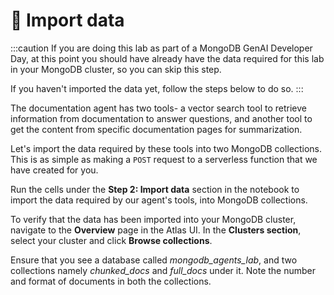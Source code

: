# 👐 Import data

:::caution
If you are doing this lab as part of a MongoDB GenAI Developer Day, at this point you should have already have the data required for this lab in your MongoDB cluster, so you can skip this step.

If you haven't imported the data yet, follow the steps below to do so.
:::

The documentation agent has two tools- a vector search tool to retrieve information from documentation to answer questions, and another tool to get the content from specific documentation pages for summarization.

Let's import the data required by these tools into two MongoDB collections. This is as simple as making a `POST` request to a serverless function that we have created for you.

Run the cells under the **Step 2: Import data** section in the notebook to import the data required by our agent's tools, into MongoDB collections.

To verify that the data has been imported into your MongoDB cluster, navigate to the **Overview** page in the Atlas UI. In the **Clusters section**, select your cluster and click **Browse collections**.

<Screenshot url="https://cloud.mongodb.com" src="img/screenshots/40-agent-tools/2-import-data/1-browse-collections.png" alt="Browse collections" />

Ensure that you see a database called _mongodb_agents_lab_, and two collections namely _chunked_docs_ and _full_docs_ under it. Note the number and format of documents in both the collections.

<Screenshot url="https://cloud.mongodb.com" src="img/screenshots/40-agent-tools/2-import-data/2-chunked-collection.png" alt="Chunked collection" />

<Screenshot url="https://cloud.mongodb.com" src="img/screenshots/40-agent-tools/2-import-data/3-full-collection.png" alt="Full collection" />